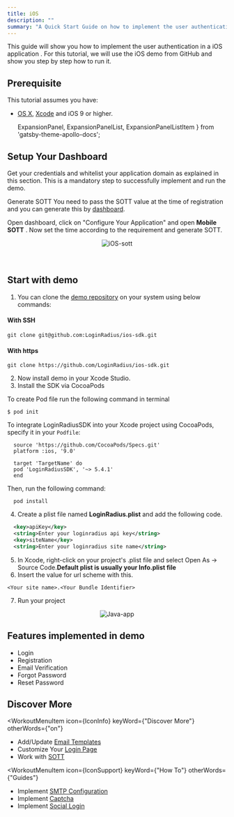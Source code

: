 ```yaml
---
title: iOS
description: ""
summary: "A Quick Start Guide on how to implement the user authentication in a ios application."
---
```


This guide will show you how to implement the user authentication in a iOS application . For this tutorial, we will use the iOS demo from GitHub and show you step by step how to run it.

## Prerequisite

This tutorial assumes you have:

- [OS X](https://www.apple.com/macos/catalina/), [Xcode](https://developer.apple.com/xcode/) and iOS 9 or higher.

  ExpansionPanel,
  ExpansionPanelList,
  ExpansionPanelListItem
} from 'gatsby-theme-apollo-docs';


## Setup Your Dashboard

Get your credentials and whitelist your application domain as explained in this section. This is a mandatory step to successfully implement and run the demo.

<ExpansionPanel title="Click here to view details">
  <Setup />
</ExpansionPanel>

Generate SOTT You need to pass the SOTT value at the time of registration and you can generate this by [dashboard](https://dashboard.loginradius.com/dashboard). 

Open dashboard, click on "Configure Your Application" and open **Mobile SOTT** . Now set the time according to the requirement and generate SOTT.

<div style="text-align:center">
  <img src="../assets/iOS-sott.png" alt="iOS-sott" />
</div>
<br></br>


## Start with demo

1. You can clone the [demo repository](https://github.com/LoginRadius/ios-sdk) on your system using below commands:

  #### With SSH
  ```
  git clone git@github.com:LoginRadius/ios-sdk.git
  ```
  #### With https
  ```
  git clone https://github.com/LoginRadius/ios-sdk.git
  ```
2. Now install demo in your Xcode Studio.
3. Install the SDK via CocoaPods 

To create Pod file run the following command in terminal
  ```
  $ pod init
  ``` 
To integrate LoginRadiusSDK into your Xcode project using CocoaPods, specify it in your `Podfile`:

  ```
    source 'https://github.com/CocoaPods/Specs.git'
    platform :ios, '9.0'

    target 'TargetName' do
    pod 'LoginRadiusSDK', '~> 5.4.1'
    end
  ```

Then, run the following command:

```
  pod install
```
4. Create a plist file named **LoginRadius.plist** and add the following code.
```xml
  <key>apiKey</key>
  <string>Enter your loginradius api key</string>
  <key>siteName</key>
  <string>Enter your loginradius site name</string>
```
5. In Xcode, right-click on your project's .plist file and select Open As -> Source Code.**Default plist is usually your Info.plist file**
6. Insert the value for url scheme with this.
```
<Your site name>.<Your Bundle Identifier>
```

7. Run your project
<div style="text-align:center">
  
  <img src="../assets/iOS.png" alt="Java-app" />
</div>

## Features implemented in demo
- Login 
- Registration 
- Email Verification
- Forgot Password
- Reset Password

## Discover More 


<MenuWrapper>

<WorkoutMenuItem
  icon={IconInfo}
  keyWord={"Discover More"}
  otherWords={"on"}
>

* Add/Update [Email Templates](/howto/email-templates/)
* Customize Your [Login Page](/howto/authentication-theme/)
* Work with [SOTT](/howto/work-with-sott/)

</WorkoutMenuItem>

<WorkoutMenuItem
  icon={IconSupport}
  keyWord={"How To"}
  otherWords={"Guides"}
>

* Implement [SMTP Configuration](/howto/email-smtp-config/)
* Implement [Captcha](/howto/implement-captcha/)
* Implement [Social Login](/howto/social-login/)

</WorkoutMenuItem>

</MenuWrapper>
